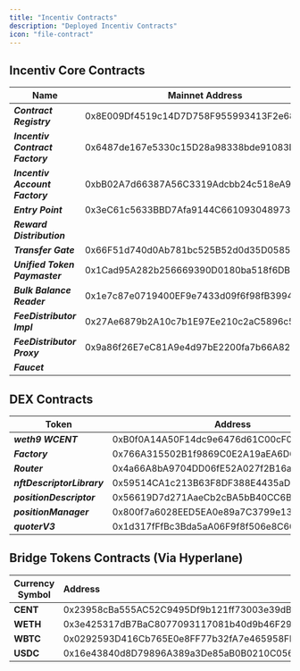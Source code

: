 ```yaml
---
title: "Incentiv Contracts"
description: "Deployed Incentiv Contracts"
icon: "file-contract"
---
```


## Incentiv Core Contracts

| **Name**                        | **Mainnet Address**                        | Testnet Address                            |
| ------------------------------- | ------------------------------------------ | ------------------------------------------ |
| **_Contract Registry_**         | 0x8E009Df4519c14D7D758F955993413F2e68CAB3E | 0x1aE5072aF3E940A258F0b7682dB50a3752e738b6 |
| **_Incentiv Contract Factory_** | 0x6487de167e5330c15D28a98338bde91083D2897e | 0xC9E3A4CE234612595c23E20fe3A8B4ee9F12B3Fd |
| **_Incentiv Account Factory_**  | 0xbB02A7d66387A56C3319Adcbb24c518eA95bB83d | 0x8663e7ee08CdB094a40A94122D26BE949daAF1aD |
| **_Entry Point_**               | 0x3eC61c5633BBD7Afa9144C6610930489736a72d4 | 0x9b5d240EF1bc8B4930346599cDDFfBD7d7D56db9 |
| **_Reward Distribution_**       |                                            | 0x3D636475bdC91C09e153562E0E0Dd9f45549Dc15 |
| **_Transfer Gate_**             | 0x66F51d740d0Ab781bc525B52d0d35D0585086Aa1 | 0x0C4E2EC0b86860C732009538B75e1Fa09A34e844 |
| **_Unified Token Paymaster_**   | 0x1Cad95A282b256669390D0180ba518f6DBbef040 | 0x229d451336AE02643425d0B51D44025EbAF7aFd7 |
| **_Bulk Balance Reader_**       | 0x1e7c87e0719400EF9e7433d09f6f98fB3994993f | 0xB3bdC85b17Fb579Be9e63ca40F6daC9fA19ECD1f |
| **_FeeDistributor Impl_**       | 0x27Ae6879b2A10c7b1E97Ee210c2aC5896c5Aee4d |                                            |
| **_FeeDistributor Proxy_**      | 0x9a86f26E7eC81A9e4d97bE2200fa7b66A82046B2 |                                            |
| **_Faucet_**                    |                                            | 0xE44207d19ABA491Bd7524806dAC38CD746651399 |

## DEX Contracts

| Token                      | Address                                    |
| -------------------------- | ------------------------------------------ |
| **_weth9 WCENT_**          | 0xB0f0A14A50F14dc9e6476d61C00cF0375Dd4EB04 |
| **_Factory_**              | 0x766A315502B1f9869C0E2A19aEA6D6f55b0ad108 |
| **_Router_**               | 0x4a66A8bA9704DD06fE52A027f2B16a3F5D11B048 |
| **_nftDescriptorLibrary_** | 0x59514CA1c213B63F8DF388E4435aD12E92c2C34f |
| **_positionDescriptor_**   | 0x56619D7d271AaeCb2cBA5bB40CC6B2149544127f |
| **_positionManager_**      | 0x800f7a6028EED5EA0e89a7C3799e13B5DE4f1D28 |
| **_quoterV3_**             | 0x1d317fFfBc3Bda5aA06F9f8f506e8C6082dC415A |

## Bridge Tokens Contracts (Via Hyperlane)

| Currency Symbol | **Address**                                | YAML                                                                                                                    |
| --------------- | :----------------------------------------- | ----------------------------------------------------------------------------------------------------------------------- |
| **CENT**        | 0x23958cBa555AC52C9495Df9b121ff73003e39dBb | [YAML](https://github.com/hyperlane-xyz/hyperlane-registry/blob/main/deployments/warp_routes/CENT/incentiv-config.yaml) |
| **WETH**        | 0x3e425317dB7BaC8077093117081b40d9b46F29cb | [YAML](https://github.com/hyperlane-xyz/hyperlane-registry/blob/main/deployments/warp_routes/WETH/incentiv-config.yaml) |
| **WBTC**        | 0x0292593D416Cb765E0e8FF77b32fA7e465958FEE | [YAML](https://github.com/hyperlane-xyz/hyperlane-registry/blob/main/deployments/warp_routes/WBTC/incentiv-config.yaml) |
| **USDC**        | 0x16e43840d8D79896A389a3De85aB0B0210C05685 | [YAML](https://github.com/hyperlane-xyz/hyperlane-registry/blob/main/deployments/warp_routes/USDC/incentiv-config.yaml) |